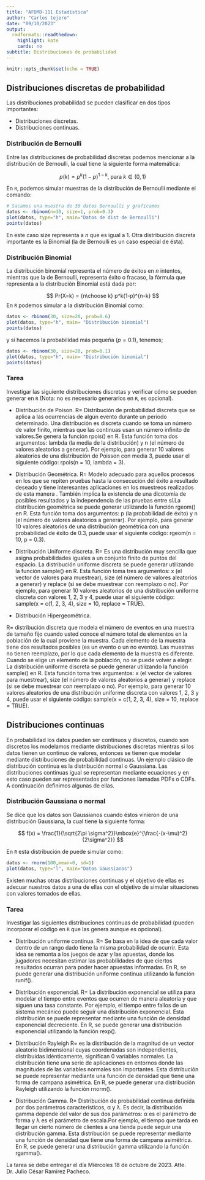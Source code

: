 ---
title: "AFDMD-111 Estadística"
author: "Carlos tejero"
date: "09/10/2023"
output:
  rmdformats::readthedown:
    highlight: kate
    cards: no
subtitle: Distribuciones de probabilidad
---

```{r setup, include=FALSE}
knitr::opts_chunk$set(echo = TRUE)
```

## Distribuciones discretas de probabilidad

Las distribuciones probabilidad se pueden clasificar en dos tipos importantes:

- Distribuciones discretas.
- Distribuciones continuas.


### Distribución de Bernoulli

Entre las distribuciones de probabilidad discretas podemos mencionar a la distribución de Bernoulli, la cual tiene la siguiente forma matemática:

$$
p(k) = p^k(1-p)^{1-k}, \; \mbox{para} \; k\in (0,1)
$$


En `R`, podemos simular muestras de la distribución de Bernoulli mediante el comando:

```{r}
# Sacamos una muestra de 30 datos Bernoulli y graficamos
datos <- rbinom(n=30, size=1, prob=0.3)
plot(datos, type="h", main="Datos de dist de Bernoulli")
points(datos)
```
En este caso size representa a $n$ que es igual a $1$. Otra distribución discreta importante es la Binomial (la de Bernoulli es un caso especial de ésta).

### Distribución Binomial

La distribución binomial representa el número de éxitos en $n$ intentos, mientras que la de Bernoulli, representa éxito o fracaso, la fórmula que representa a la distribución Binomial está dada por:

$$
Pr(X=k) = {n\choose k} p^k(1-p)^{n-k}
$$
En `R` podemos simular a la distribución Binomial como:
```{r binomial}
datos <- rbinom(30, size=20, prob=0.6)
plot(datos, type="h", main= "Distribución binomial")
points(datos)
```
y si hacemos la probabilidad más pequeña ($p=0.1$), tenemos;

```{r binomial2}
datos <- rbinom(30, size=20, prob=0.1)
plot(datos, type="h", main= "Distribución binomial")
points(datos)
```

### Tarea

Investigar las siguiente distribuciones discretas y verificar cómo se pueden generar en `R` (Nota: no es necesario generarlos en `R`, es opcional).

- Distribución de Poison.
R= Distribución de probabilidad discreta que se aplica a las ocurrencias de algún evento durante un periodo determinado. Una distribución es discreta cuando se toma un número de valor finito, mientras que las continuas usan un número infinito de valores.Se genera la función rpois() en R. Esta función toma dos argumentos: lambda (la media de la distribución) y n (el número de valores aleatorios a generar). Por ejemplo, para generar 10 valores aleatorios de una distribución de Poisson con media 3, puede usar el siguiente código: rpois(n = 10, lambda = 3).

- Distribución Geométrica.
R= Modelo adecuado para aquellos procesos en los que se repiten pruebas hasta la consecución del éxito a resultado deseado y tiene interesantes aplicaciones en los muestreos realizados de esta manera . También implica la existencia de una dicotomía de posibles resultados y la independencia de las pruebas entre sí.La distribución geométrica se puede generar utilizando la función rgeom() en R. Esta función toma dos argumentos: p (la probabilidad de éxito) y n (el número de valores aleatorios a generar). Por ejemplo, para generar 10 valores aleatorios de una distribución geométrica con una probabilidad de éxito de 0.3, puede usar el siguiente código: rgeom(n = 10, p = 0.3).


- Distribución Uniforme discreta.
R=   Es una distribución muy sencilla que asigna probabilidades iguales a un conjunto finito de puntos del espacio.
La distribución uniforme discreta se puede generar utilizando la función sample() en R. Esta función toma tres argumentos: x (el vector de valores para muestrear), size (el número de valores aleatorios a generar) y replace (si se debe muestrear con reemplazo o no). Por ejemplo, para generar 10 valores aleatorios de una distribución uniforme discreta con valores 1, 2, 3 y 4, puede usar el siguiente código: sample(x = c(1, 2, 3, 4), size = 10, replace = TRUE).


- Distribución Hipergeométrica.

R=  distribución discreta que modela el número de eventos en una muestra de tamaño fijo cuando usted conoce el número total de elementos en la población de la cual proviene la muestra. Cada elemento de la muestra tiene dos resultados posibles (es un evento o un no evento). Las muestras no tienen reemplazo, por lo que cada elemento de la muestra es diferente. Cuando se elige un elemento de la población, no se puede volver a elegir.
La distribución uniforme discreta se puede generar utilizando la función sample() en R. Esta función toma tres argumentos: x (el vector de valores para muestrear), size (el número de valores aleatorios a generar) y replace (si se debe muestrear con reemplazo o no). Por ejemplo, para generar 10 valores aleatorios de una distribución uniforme discreta con valores 1, 2, 3 y 4, puede usar el siguiente código: sample(x = c(1, 2, 3, 4), size = 10, replace = TRUE).


## Distribuciones continuas

En probabilidad los datos pueden ser continuos y discretos, cuando son discretos los modelamos mediante distribuciones discretas mientras si los datos tienen un continuo de valores, entonces se tienen que modelar mediante distribuciones de probabilidad continuas. Un ejemplo clásico de distribución continua es la distribución normal o Gaussiana. Las distribuciones continuas igual se representan mediante ecuaciones y en esto caso pueden ser representados por funciones llamadas PDFs o CDFs. A continuación definimos algunas de ellas.

### Distribución Gaussiana o normal

Se dice que los datos son Gaussianos cuando éstos vinieron de una distribución Gaussiana, la cual tiene la siguiente forma:

$$
f(x) = \frac{1}{\sqrt{2\pi \sigma^2}}\mbox{e}^{\frac{-(x-\mu)^2}{2\sigma^2}}
$$

En `R` esta distribución de puede simular como:

```{r}
datos <- rnorm(100,mean=0, sd=1)
plot(datos, type="l", main="Datos Gaussianos")
```
Existen muchas otras distribuciones continuas y el objetivo de ellas es adecuar nuestros datos a una de ellas con el objetivo de simular situaciones con valores tomados de ellas.


### Tarea

Investigar las siguientes distribuciones continuas de probabilidad (pueden incorporar el código en `R` que las genera aunque es opcional).

- Distribución uniforme continua.
R= Se basa en la idea de que cada valor dentro de un rango dado tiene la misma probabilidad de ocurrir. Esta idea se remonta a los juegos de azar y las apuestas, donde los jugadores necesitan estimar las probabilidades de que ciertos resultados ocurran para poder hacer apuestas informadas.
En R, se puede generar una distribución uniforme continua utilizando la función runif().


- Distribución exponencial.
R= La distribución exponencial se utiliza para modelar el tiempo entre eventos que ocurren de manera aleatoria y que siguen una tasa constante. Por ejemplo, el tiempo entre fallos de un sistema mecánico puede seguir una distribución exponencial. Esta distribución se puede representar mediante una función de densidad exponencial decreciente. En R, se puede generar una distribución exponencial utilizando la función rexp().

- Distribución Rayleigh
R= es la distribución de la magnitud de un vector aleatorio bidimensional cuyas coordenadas son independientes, distribuidas idénticamente, significan 0 variables normales. La distribución tiene una serie de aplicaciones en entornos donde las magnitudes de las variables normales son importantes.
Esta distribución se puede representar mediante una función de densidad que tiene una forma de campana asimétrica. En R, se puede generar una distribución Rayleigh utilizando la función rnorm().


- Distribución Gamma.
R= Distribución de probabilidad continua definida por dos parámetros característicos, α y λ. Es decir, la distribución gamma depende del valor de sus dos parámetros: α es el parámetro de forma y λ es el parámetro de escala.Por ejemplo, el tiempo que tarda en llegar un cierto número de clientes a una tienda puede seguir una distribución gamma. Esta distribución se puede representar mediante una función de densidad que tiene una forma de campana asimétrica. En R, se puede generar una distribución gamma utilizando la función rgamma().

La tarea se debe entregar el día Miércoles 18 de octubre de 2023.
Atte. Dr. Julio César Ramírez Pacheco.
